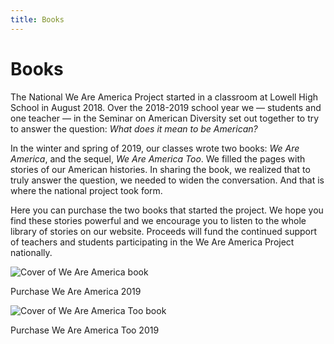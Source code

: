 ```yaml
---
title: Books
---
```



<Layout>

# Books

The National We Are America Project started in a classroom at Lowell High School in August 2018. Over the 2018-2019 school year we — students and one teacher — in the Seminar on American Diversity set out together to try to answer the question: _What does it mean to be American?_

In the winter and spring of 2019, our classes wrote two books: _We Are America_, and the sequel, _We Are America Too_. We filled the pages with stories of our American histories. In sharing the book, we realized that to truly answer the question, we needed to widen the conversation. And that is where the national project took form.

Here you can purchase the two books that started the project. We hope you find these stories powerful and we encourage you to listen to the whole library of stories on our website. Proceeds will fund the continued support of teachers and students participating in the We Are America Project nationally.

<img src="assets/cover-waa.jpg" alt="Cover of We Are America book" />

<ButtonLink destination="TBD">Purchase We Are America 2019</ButtonLink>

<img src="assets/cover-waatoo.png" alt="Cover of We Are America Too book" />

<ButtonLink destination="TBD">Purchase We Are America Too 2019</ButtonLink>

</Layout>
